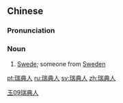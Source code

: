 ==Chinese==
{{zh-forms|type=21}}

===Pronunciation===
{{zh-pron
|m=Ruìdiǎnrén
|cat=n
}}

===Noun===
{{zh-noun}}

# [[Swede]]; someone from [[Sweden]]

[[Category:zh:Nationalities|玉09瑞典人]]

[[pt:瑞典人]]
[[ru:瑞典人]]
[[sv:瑞典人]]
[[zh:瑞典人]]